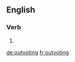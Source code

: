 ==English==

===Verb===
{{head|en|present participle}}

# {{present participle of|outvote|lang=en|nocat=1}}

[[de:outvoting]]
[[fr:outvoting]]